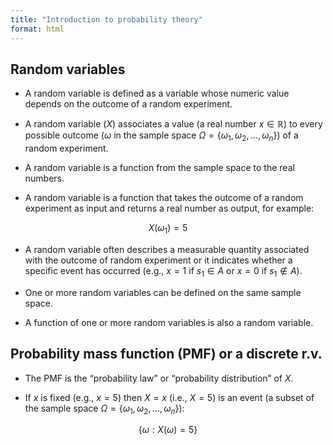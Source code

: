 ```yaml
---
title: "Introduction to probability theory"
format: html
---
```


## Random variables

-   A random variable is defined as a variable whose numeric value depends on the outcome of a random experiment.

-   A random variable ($X$) associates a value (a real number $x \in \mathbb{R}$) to every possible outcome ($\omega$ in the sample space $\Omega = \{ \omega_1, \omega_2, \ldots, \omega_n \}$) of a random experiment.

-   A random variable is a function from the sample space to the real numbers.

-   A random variable is a function that takes the outcome of a random experiment as input and returns a real number as output, for example:

$$
X(\omega_1) = 5
$$

-   A random variable often describes a measurable quantity associated with the outcome of random experiment or it indicates whether a specific event has occurred (e.g., $x = 1$ if $s_1 \in A$ or $x = 0$ if $s_1 \notin A$).

-   One or more random variables can be defined on the same sample space.

-   A function of one or more random variables is also a random variable.

## Probability mass function (PMF) or a discrete r.v.

-   The PMF is the "probability law" or "probability distribution" of $X$.

-   If $x$ is fixed (e.g., $x = 5$) then $X = x$ (i.e., $X = 5$) is an event (a subset of the sample space $\Omega = \{ \omega_1, \omega_2, \ldots, \omega_n \}$):

$$
\{\omega : X(\omega) = 5 \}
$$
